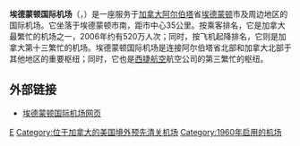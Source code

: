 {{noteTA
|T=zh-tw:艾德蒙頓國際機場; zh-hans:埃德蒙顿国际机场; zh-hk:愛民頓國際機場;
|1=zh-hans:埃德蒙顿; zh-tw:艾德蒙頓; zh-hk:愛民頓;
|2=zh-hans:阿尔伯塔;zh-hk:亞伯達;zh-tw:亞伯達;
|3=zh-hans:卡尔加里; zh-hant:卡加利;
}}
{{Infobox Airport
|airport_name = 埃德蒙顿国际机场<br />Edmonton International Airport
|photo = YEG departure area.jpg
|type = 民用
|opened = 1960年11月15日
|run by = 埃德蒙顿地区机场管理局 (Edmonton Regional Airport Authority)
|city = [[加拿大|加拿大]][[阿尔伯塔|阿尔伯塔]][[埃德蒙顿|埃德蒙顿]]
|distance_to_city = 约35公里
|elevation = 723米
|IATA = YEG
|ICAO = CYEG
|coordinates = {{coord|53|18|35|N|113|34|47|W|type:airport}}
|runway1_heading = 02/20
|runway1_feet =11,000
|runway1_meter = 3,353
|runway1_surface = [[沥青|沥青]]
|runway2_heading = 10/28
|runway2_feet = 10,200
|runway2_meter = 3,109
|runway2_surface = 沥青
|stat_year = 2006
|stat_passenger = 5,211,911
|stat_flight = 124,910
}}

'''埃德蒙顿国际机场'''（{{lang-en|'''Edmonton International Airport'''}}，{{airport codes|YEG|CYEG}}）是一座服务于[[加拿大|加拿大]][[阿尔伯塔|阿尔伯塔]]省[[埃德蒙顿|埃德蒙顿]]市及周边地区的国际机场。它坐落于埃德蒙顿市南，距市中心35公里。按乘客排名，它是加拿大最繁忙的机场之一，2006年约有520万人次；同时，按飞机起降排名，它则是加拿大第十三繁忙的机场。埃德蒙顿国际机场是连接阿尔伯塔省北部和加拿大北部于其他地区的重要枢纽；同时，它也是[[西捷航空|西捷航空]]航空公司的第三繁忙的枢纽。

== 外部链接 ==
* [http://flyeia.com/ 埃德蒙顿国际机场网页] {{Wayback|url=http://flyeia.com/ |date=20210119173342 }} {{en icon}}

[[Category:加拿大機場|E]]
[[Category:位于加拿大的美国境外预先清关机场|Category:位于加拿大的美国境外预先清关机场]]
[[Category:1960年启用的机场|Category:1960年启用的机场]]